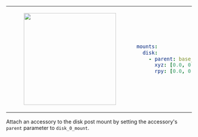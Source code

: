 <table>
<tr>
<td>
<center>
<figure>
    <img src={require("./img/disk.png").default} width="250" />
</figure>
</center>
</td>
<td>

```yaml
mounts:
  disk:
    - parent: base_link
      xyz: [0.0, 0.0, 0.0]
      rpy: [0.0, 0.0, 0.0]
```
</td>
</tr>
</table>

Attach an accessory to the disk post mount by setting the accessory's `parent` parameter to `disk_0_mount`.
